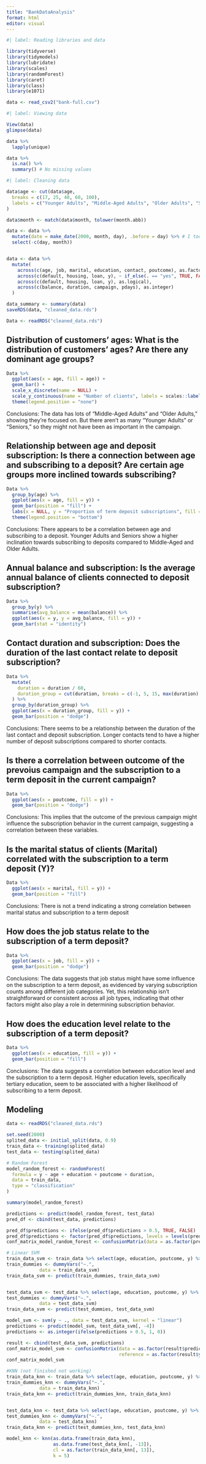 ```yaml
---
title: "BankDataAnalysis"
format: html
editor: visual
---
```


```r
#| label: Reading libraries and data

library(tidyverse)
library(tidymodels)
library(lubridate)
library(scales)
library(randomForest)
library(caret)
library(class)
library(e1071)

data <- read_csv2("bank-full.csv")
```

```r
#| label: Viewing data

View(data)
glimpse(data)

data %>%
  lapply(unique)

data %>%
  is.na() %>%
  summary() # No missing values
```

```r
#| label: Cleaning data

data$age <- cut(data$age,
  breaks = c(17, 25, 40, 60, 100),
  labels = c("Younger Adults", "Middle-Aged Adults", "Older Adults", "Seniors")
)

data$month <- match(data$month, tolower(month.abb))

data <- data %>%
  mutate(date = make_date(2000, month, day), .before = day) %>% # I took a random year because it doesn't matter
  select(-c(day, month))


data <- data %>%
  mutate(
    across(c(age, job, marital, education, contact, poutcome), as.factor),
    across(c(default, housing, loan, y), ~ if_else(. == "yes", TRUE, FALSE)),
    across(c(default, housing, loan, y), as.logical),
    across(c(balance, duration, campaign, pdays), as.integer)
  )

data_summary <- summary(data)
saveRDS(data, "cleaned_data.rds")
```

```r
Data <- readRDS("cleaned_data.rds")
```

## Distribution of customers' ages: What is the distribution of customers' ages? Are there any dominant age groups?

```r
Data %>%
  ggplot(aes(x = age, fill = age)) +
  geom_bar() +
  scale_x_discrete(name = NULL) +
  scale_y_continuous(name = "Number of clients", labels = scales::label_number_si()) +
  theme(legend.position = "none")
```

Conclusions: The data has lots of "Middle-Aged Adults" and "Older Adults," showing they're focused on. But there aren't as many "Younger Adults" or "Seniors," so they might not have been as important in the campaign.

## Relationship between age and deposit subscription: Is there a connection between age and subscribing to a deposit? Are certain age groups more inclined towards subscribing?

```r
Data %>%
  group_by(age) %>%
  ggplot(aes(x = age, fill = y)) +
  geom_bar(position = "fill") +
  labs(x = NULL, y = "Proportion of term deposit subscriptions", fill = "Has the client subscribed a term deposit?") +
  theme(legend.position = "bottom")
```

Conclusions: There appears to be a correlation between age and subscribing to a deposit. Younger Adults and Seniors show a higher inclination towards subscribing to deposits compared to Middle-Aged and Older Adults.

## Annual balance and subscription: Is the average annual balance of clients connected to deposit subscription?

```r
Data %>%
  group_by(y) %>%
  summarise(avg_balance = mean(balance)) %>%
  ggplot(aes(x = y, y = avg_balance, fill = y)) +
  geom_bar(stat = "identity")
```

## Contact duration and subscription: Does the duration of the last contact relate to deposit subscription?

```r
Data %>%
  mutate(
    duration = duration / 60,
    duration_group = cut(duration, breaks = c(-1, 5, 15, max(duration) + 1), labels = c("Short", "Long", "Very long")), right = TRUE
  ) %>%
  group_by(duration_group) %>%
  ggplot(aes(x = duration_group, fill = y)) +
  geom_bar(position = "dodge")

```

Conclusions: There seems to be a relationship between the duration of the last contact and deposit subscription. Longer contacts tend to have a higher number of deposit subscriptions compared to shorter contacts.

## Is there a correlation between outcome of the prevoius campaign and the subscription to a term deposit in the current campaign?

```r
Data %>%
  ggplot(aes(x = poutcome, fill = y)) +
  geom_bar(position = "dodge")

```

Conclusions: This implies that the outcome of the previous campaign might influence the subscription behavior in the current campaign, suggesting a correlation between these variables.

## Is the marital status of clients (Marital) correlated with the subscription to a term deposit (Y)?

```r
Data %>%
  ggplot(aes(x = marital, fill = y)) +
  geom_bar(position = "fill")

```

Conclusions: There is not a trend indicating a strong correlation between marital status and subscription to a term deposit

## How does the job status relate to the subscription of a term deposit?

```r
Data %>%
  ggplot(aes(x = job, fill = y)) +
  geom_bar(position = "dodge")

```

Conclusions: The data suggests that job status might have some influence on the subscription to a term deposit, as evidenced by varying subscription counts among different job categories. Yet, this relationship isn't straightforward or consistent across all job types, indicating that other factors might also play a role in determining subscription behavior.

## How does the education level relate to the subscription of a term deposit?

```r
Data %>%
  ggplot(aes(x = education, fill = y)) +
  geom_bar(position = "fill")
```

Conclusions: The data suggests a correlation between education level and the subscription to a term deposit. Higher education levels, specifically tertiary education, seem to be associated with a higher likelihood of subscribing to a term deposit.

## Modeling

```r

data <- readRDS("cleaned_data.rds")

set.seed(2000)
splited_data <- initial_split(data, 0.9)
train_data <- training(splited_data)
test_data <- testing(splited_data)
```

```r
# Random Forest
model_random_forest <- randomForest(
  formula = y ~ age + education + poutcome + duration,
  data = train_data,
  type = "classification"
)

summary(model_random_forest)

predictions <- predict(model_random_forest, test_data)
pred_df <- cbind(test_data, predictions)

pred_df$predictions <- ifelse(pred_df$predictions > 0.5, TRUE, FALSE)
pred_df$predictions <- factor(pred_df$predictions, levels = levels(pred_df$y))
conf_matrix_model_random_forest <- confusionMatrix(data = as.factor(pred_df$predictions), reference = as.factor(pred_df$y))

```


```r
# Linear SVM 
train_data_svm <- train_data %>% select(age, education, poutcome, y) %>% mutate(y = as.integer(y))
train_dummies <- dummyVars("~.",
            data = train_data_svm)
train_data_svm <- predict(train_dummies, train_data_svm)


test_data_svm <- test_data %>% select(age, education, poutcome, y) %>% mutate(y = as.integer(y))
test_dummies <- dummyVars("~.",
            data = test_data_svm)
train_data_svm <- predict(test_dummies, test_data_svm)

model_svm <- svm(y ~ ., data = test_data_svm, kernel = "linear")
predictions <- predict(model_svm, test_data_svm[, -4])
predictions <- as.integer(ifelse(predictions > 0.5, 1, 0))

result <- cbind(test_data_svm, predictions)
conf_matrix_model_svm <- confusionMatrix(data = as.factor(result$predictions),
                                         reference = as.factor(result$y))
conf_matrix_model_svm
```

```r
#KNN (not finished not working)
train_data_knn <- train_data %>% select(age, education, poutcome, y) %>% mutate(y = as.integer(y))
train_dummies_knn <- dummyVars("~.",
            data = train_data_knn)
train_data_knn <- predict(train_dummies_knn, train_data_knn)


test_data_knn <- test_data %>% select(age, education, poutcome, y) %>% mutate(y = as.integer(y))
test_dummies_knn <- dummyVars("~.",
            data = test_data_knn)
train_data_knn <- predict(test_dummies_knn, test_data_knn)

model_knn <- knn(as.data.frame(train_data_knn),
                 as.data.frame(test_data_knn[, -13]),
                 cl = as.factor(train_data_knn[, 13]),
                 k = 5)

```


